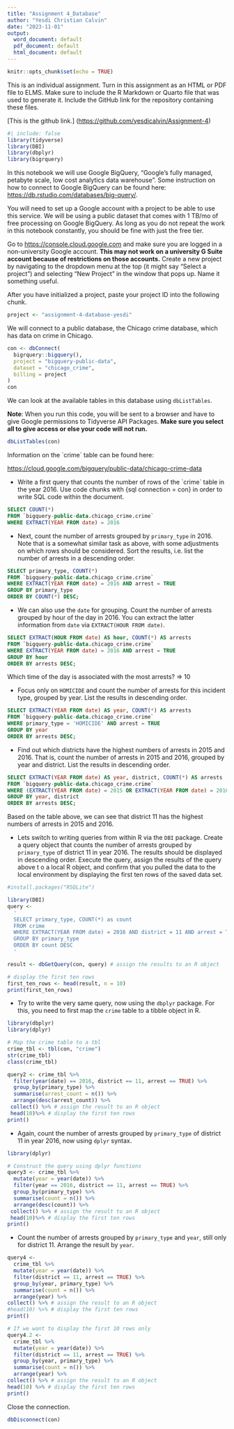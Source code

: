 ```yaml
---
title: "Assignment 4_Database"
author: "Yesdi Christian Calvin"
date: "2023-11-01"
output:
  word_document: default
  pdf_document: default
  html_document: default
---
```


```r
knitr::opts_chunk$set(echo = TRUE)
```

This is an individual assignment. Turn in this assignment as an HTML or PDF file to ELMS. Make sure to include the R Markdown or Quarto file that was used to generate it. Include the GitHub link for the repository containing these files.

[This is the github link.] (<https://github.com/yesdicalvin/Assignment-4>)

```r
#| include: false 
library(tidyverse)
library(DBI)
library(dbplyr)
library(bigrquery)
```

In this notebook we will use Google BigQuery, "Google's fully managed, petabyte scale, low cost analytics data warehouse". Some instruction on how to connect to Google BigQuery can be found here: <https://db.rstudio.com/databases/big-query/>.

You will need to set up a Google account with a project to be able to use this service. We will be using a public dataset that comes with 1 TB/mo of free processing on Google BigQuery. As long as you do not repeat the work in this notebook constantly, you should be fine with just the free tier.

Go to <https://console.cloud.google.com> and make sure you are logged in a non-university Google account. **This may not work on a university G Suite account because of restrictions on those accounts.** Create a new project by navigating to the dropdown menu at the top (it might say "Select a project") and selecting "New Project" in the window that pops up. Name it something useful.

After you have initialized a project, paste your project ID into the following chunk.

```r
project <- "assignment-4-database-yesdi"
```

We will connect to a public database, the Chicago crime database, which has data on crime in Chicago.

```r
con <- dbConnect(
  bigrquery::bigquery(),
  project = "bigquery-public-data",
  dataset = "chicago_crime",
  billing = project
)
con
```

We can look at the available tables in this database using `dbListTables`.

**Note**: When you run this code, you will be sent to a browser and have to give Google permissions to Tidyverse API Packages. **Make sure you select all to give access or else your code will not run.**

```r
dbListTables(con)
```

Information on the \`crime\` table can be found here:

<https://cloud.google.com/bigquery/public-data/chicago-crime-data>

-   Write a first query that counts the number of rows of the \`crime\` table in the year 2016. Use code chunks with {sql connection = con} in order to write SQL code within the document.

```sql
SELECT COUNT(*) 
FROM `bigquery-public-data.chicago_crime.crime` 
WHERE EXTRACT(YEAR FROM date) = 2016
```

-   Next, count the number of arrests grouped by `primary_type` in 2016. Note that is a somewhat similar task as above, with some adjustments on which rows should be considered. Sort the results, i.e. list the number of arrests in a descending order.

```sql
SELECT primary_type, COUNT(*)
FROM `bigquery-public-data.chicago_crime.crime`
WHERE EXTRACT(YEAR FROM date) = 2016 AND arrest = TRUE
GROUP BY primary_type
ORDER BY COUNT(*) DESC;
```

-   We can also use the `date` for grouping. Count the number of arrests grouped by hour of the day in 2016. You can extract the latter information from `date` via `EXTRACT(HOUR FROM date)`. 

```sql
SELECT EXTRACT(HOUR FROM date) AS hour, COUNT(*) AS arrests
FROM `bigquery-public-data.chicago_crime.crime`
WHERE EXTRACT(YEAR FROM date) = 2016 AND arrest = TRUE
GROUP BY hour
ORDER BY arrests DESC;
```
Which time of the day is associated with the most arrests?
=> 10

-   Focus only on `HOMICIDE` and count the number of arrests for this incident type, grouped by year. List the results in descending order.

```sql
SELECT EXTRACT(YEAR FROM date) AS year, COUNT(*) AS arrests
FROM `bigquery-public-data.chicago_crime.crime`
WHERE primary_type = 'HOMICIDE' AND arrest = TRUE
GROUP BY year
ORDER BY arrests DESC;
```

-   Find out which districts have the highest numbers of arrests in 2015 and 2016. That is, count the number of arrests in 2015 and 2016, grouped by year and district. List the results in descending order.

```sql
SELECT EXTRACT(YEAR FROM date) AS year, district, COUNT(*) AS arrests
FROM `bigquery-public-data.chicago_crime.crime`
WHERE (EXTRACT(YEAR FROM date) = 2015 OR EXTRACT(YEAR FROM date) = 2016) AND arrest = TRUE
GROUP BY year, district
ORDER BY arrests DESC;
```

Based on the table above, we can see that district 11 has the highest numbers of arrests in 2015 and 2016.

-   Lets switch to writing queries from within R via the `DBI` package. Create a query object that counts the number of arrests grouped by `primary_type` of district 11 in year 2016. The results should be displayed in descending order. Execute the query, assign the results of the query above t o a local R object, and confirm that you pulled the data to the local environment by displaying the first ten rows of the saved data set.

```r
#install.packages("RSQLite")
```

```r
library(DBI)
query <- 
  '
  SELECT primary_type, COUNT(*) as count
  FROM crime
  WHERE EXTRACT(YEAR FROM date) = 2016 AND district = 11 AND arrest = TRUE
  GROUP BY primary_type
  ORDER BY count DESC
  '

result <- dbGetQuery(con, query) # assign the results to an R object

# display the first ten rows
first_ten_rows <- head(result, n = 10)
print(first_ten_rows)
```

-   Try to write the very same query, now using the `dbplyr` package. For this, you need to first map the `crime` table to a tibble object in R.

```r
library(dbplyr)
library(dplyr)

# Map the crime table to a tbl
crime_tbl <- tbl(con, "crime")
str(crime_tbl)
class(crime_tbl)
```

```r

query2 <- crime_tbl %>%
  filter(year(date) == 2016, district == 11, arrest == TRUE) %>%
  group_by(primary_type) %>%
  summarise(arrest_count = n()) %>%
  arrange(desc(arrest_count)) %>%
 collect() %>% # assign the result to an R object
 head(10)%>% # display the first ten rows
print()
```

-   Again, count the number of arrests grouped by `primary_type` of district 11 in year 2016, now using `dplyr` syntax.

```r
library(dplyr)

# Construct the query using dplyr functions
query3 <- crime_tbl %>% 
  mutate(year = year(date)) %>%
  filter(year == 2016, district == 11, arrest == TRUE) %>%
  group_by(primary_type) %>%
  summarise(count = n()) %>%
  arrange(desc(count)) %>%
 collect() %>% # assign the result to an R object
 head(10)%>% # display the first ten rows
print()
```

-   Count the number of arrests grouped by `primary_type` and `year`, still only for district 11. Arrange the result by `year`.

```r
query4 <- 
  crime_tbl %>% 
  mutate(year = year(date)) %>%
  filter(district == 11, arrest == TRUE) %>%
  group_by(year, primary_type) %>%
  summarise(count = n()) %>%
  arrange(year) %>%
collect() %>% # assign the result to an R object
#head(10) %>% # display the first ten rows
print()
```

```r
# If we want to display the first 10 rows only
query4.2 <- 
  crime_tbl %>% 
  mutate(year = year(date)) %>%
  filter(district == 11, arrest == TRUE) %>%
  group_by(year, primary_type) %>%
  summarise(count = n()) %>%
  arrange(year) %>%
collect() %>% # assign the result to an R object
head(10) %>% # display the first ten rows
print()
```

Close the connection.

```r
dbDisconnect(con)
```
